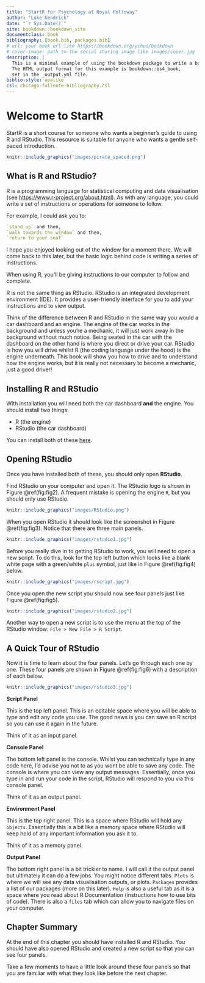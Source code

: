 ```yaml
---
title: "StartR for Psychology at Royal Holloway"
author: "Luke Kendrick"
date: "`r Sys.Date()`"
site: bookdown::bookdown_site
documentclass: book
bibliography: [book.bib, packages.bib]
# url: your book url like https://bookdown.org/yihui/bookdown
# cover-image: path to the social sharing image like images/cover.jpg
description: |
  This is a minimal example of using the bookdown package to write a book.
  The HTML output format for this example is bookdown::bs4_book,
  set in the _output.yml file.
biblio-style: apalike
csl: chicago-fullnote-bibliography.csl
---
```


# Welcome to StartR

StartR is a short course for someone who wants a beginner's guide to using R and RStudio. This resource is suitable for anyone who wants a gentle self-paced introduction.

```r
knitr::include_graphics("images/pirate_spaced.png")
```

## What is R and RStudio?

R is a programming language for statistical computing and data visualisation (see <https://www.r-project.org/about.html>). As with any language, you could write a set of instructions or operations for someone to follow.

For example, I could ask you to:

```r
`stand up` and then,
`walk towards the window` and then,
`return to your seat`
```

I hope you enjoyed looking out of the window for a moment there. We will come back to this later, but the basic logic behind code is writing a series of instructions.

When using R, you'll be giving instructions to our computer to follow and complete.

R is not the same thing as RStudio. RStudio is an integrated development environment (IDE). It provides a user-friendly interface for you to add your instructions and to view output.

Think of the difference between R and RStudio in the same way you would a car dashboard and an engine. The engine of the car works in the background and unless you're a mechanic, it will just work away in the background without much notice. Being seated in the car with the dashboard on the other hand is where you direct or drive your car. RStudio is how you will drive whilst R (the coding language under the hood) is the engine underneath. This book will show you how to drive and to understand how the engine works, but it is really not necessary to become a mechanic, just a good driver!

## Installing R and RStudio

With installation you will need both the car dashboard **and** the engine. You should install two things:

-   R (the engine)
-   RStudio (the car dashboard)

You can install both of these <a href="https://posit.co/download/rstudio-desktop/" target="_blank">here</a>.

## Opening RStudio

Once you have installed both of these, you should only open **RStudio**.

Find RStudio on your computer and open it. The RStudio logo is shown in Figure \@ref(fig:fig2). A frequent mistake is opening the engine `R`, but you should only use RStudio.

```r
knitr::include_graphics("images/RStudio.png")
```

When you open RStudio it should look like the screenshot in Figure \@ref(fig:fig3). Notice that there are three main panels.

```r
knitr::include_graphics("images/rstudio1.jpg")
```

Before you really dive in to getting RStudio to work, you will need to open a new script. To do this, look for the top left button which looks like a blank white page with a green/white `plus` symbol, just like in Figure \@ref(fig:fig4) below.

```r
knitr::include_graphics("images/rscript.jpg")
```

Once you open the new script you should now see four panels just like Figure \@ref(fig:fig5).

```r
knitr::include_graphics("images/rstudio2.jpg")
```

Another way to open a new script is to use the menu at the top of the RStudio window: `File > New File > R Script`.

## A Quick Tour of RStudio

Now it is time to learn about the four panels. Let's go through each one by one. These four panels are shown in Figure \@ref(fig:fig6) with a description of each below.

```r
knitr::include_graphics("images/rstudio3.jpg")
```

**Script Panel**

This is the top left panel. This is an editable space where you will be able to type and edit any code you use. The good news is you can save an R script so you can use it again in the future.

Think of it as an input panel.

**Console Panel**

The bottom left panel is the console. Whilst you can technically type in any code here, I'd advise you not to as you wont be able to save any code. The console is where you can view any output messages. Essentially, once you type in and run your code in the script, RStudio will respond to you via this console panel.

Think of it as an output panel.

**Environment Panel**

This is the top right panel. This is a space where RStudio will hold any `objects`. Essentially this is a bit like a memory space where RStudio will keep hold of any important information you ask it to.

Think of it as a memory panel.

**Output Panel**

The bottom right panel is a bit trickier to name. I will call it the output panel but ultimately it can do a few jobs. You might notice different tabs. `Plots` is where we will see any data visualisation outputs, or plots. `Packages` provides a list of our packages (more on this later). `Help` is also a useful tab as it is a space where you read about R Documentation (instructions how to use bits of code). There is also a `files` tab which can allow you to navigate files on your computer.

## Chapter Summary

At the end of this chapter you should have installed R and RStudio. You should have also opened RStudio and created a new script so that you can see four panels.

Take a few moments to have a little look around these four panels so that you are familiar with what they look like before the next chapter.
